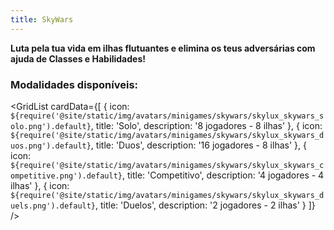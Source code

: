```yaml
---
title: SkyWars
---
```



**Luta pela tua vida em ilhas flutuantes e elimina os teus adversárias com ajuda de Classes e Habilidades!**

### Modalidades disponíveis:

<GridList
  cardData={[
    {
      icon: `${require('@site/static/img/avatars/minigames/skywars/skylux_skywars_solo.png').default}`,
      title: 'Solo',
      description: '8 jogadores - 8 ilhas'
    },
    {
      icon: `${require('@site/static/img/avatars/minigames/skywars/skylux_skywars_duos.png').default}`,
      title: 'Duos',
      description: '16 jogadores - 8 ilhas'
    },
    {
      icon: `${require('@site/static/img/avatars/minigames/skywars/skylux_skywars_competitive.png').default}`,
      title: 'Competitivo',
      description: '4 jogadores - 4 ilhas'
    },
    {
      icon: `${require('@site/static/img/avatars/minigames/skywars/skylux_skywars_duels.png').default}`,
      title: 'Duelos',
      description: '2 jogadores - 2 ilhas'
    }
  ]}
/>